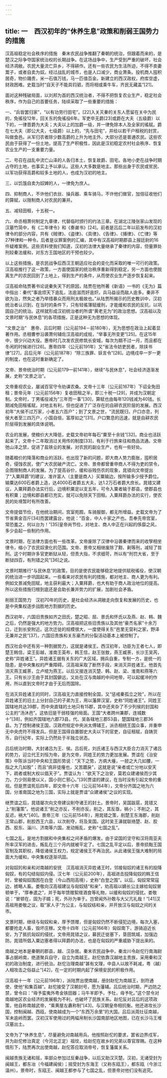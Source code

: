 ```yaml
---
---
---
```

title: 一　西汉初年的“休养生息”政策和削弱王国势力的措施
---




汉高祖稳定社会秩序的措施　秦末农民战争推翻了秦朝的统治，但跟着而来的，是楚汉之际争夺国家统治权的长期战争。在这场战争中，生产受到严重的破坏，社会经济凋敝。农民大量流亡异乡，不得耕作。还有一些农民为生活所迫，不得不卖妻鬻子，或者自卖为奴。经过战乱的城市，也是人口减少，商业萧条。投机商人囤积居奇，物价踊贵，米一石值万钱，马一匹值百金。新建立的西汉政权，府库空虚，财政困难。史载当时“自天子不能具钧驷，而将相或乘牛车，齐民无藏盖”[21]。

面对这种残破局面，以刘邦为首的西汉统治者，不得不把恢复农业生产，稳定社会秩序，作为自己的首要任务，陆续采取了一些重要的措施：

一、“兵皆罢归家”，“以有功劳行田宅”。[22]入关灭秦的关东人愿留在关中为民的，免徭役12年，回关东的免徭役6年。军吏卒无爵[23]或爵在大夫（五级爵）以下的，一律晋爵为大夫；大夫以上的加爵一级，并一律免除本人及全家的徭赋。爵在七大夫（即公大夫，七级爵）以上的，“先与田宅”，并给以若干户租税的封赏，叫做食邑。从军归农者除少数高爵的上升为地主外，大部分还是普通农民。这些农民由于获得了一份土地，提高了生产积极性，因此是汉初稳定农村社会秩序、恢复农业生产的一支重要力量。

二、号召在战乱中流亡山泽的人各归本土，恢复故爵、田宅。各地小吏在战争时期占夺的土地，也事实上予以承认。这些人大多数是地主。那些出身于农民或贫民、以军功获得高爵和较多土地的人，也成为汉初的地主。

三、以饥饿自卖为奴婢的人，一律免为庶人。

四、抑制商人，不许他们衣丝、操兵器、乘车骑马，不许他们做官，加倍征收他们的算赋，以限制商人对农民的兼并。

五、减轻田租，十五税一。

六、命丞相萧何制定九章律，代替临时颁行的约法三章。在湖北江陵张家山发现的汉墓竹简中，有《二年律令》和《奏谳书》[24]。前者是吕后二年以前发布的汉初律令的部分内容，共有《贼律》、《盗律》、《具律》、《告律》、《捕律》、《亡律》等27种律和一种令。后者是议罪案例的汇编，其中有汉高祖时期郡县上报廷尉的16件疑难案例。这些资料使我们知道，汉初的法律大量继承了秦律的内容，但量罪处刑较秦法缓和，对东方王国地区的干预也较少。

以上这些措施，是农民战争后西汉王朝适应社会的变化而采取的唯一可行的政策。汉高祖推行了这一政策，一方面使国家的统治秩序重新得到稳定，另一方面也使脱离生产的农民回到了土地上，得到生产的条件，从而使农业生产逐步恢复起来。

汉高祖命陆贾著书论说秦失天下的原因，陆贾在他所著《新语》一书的《无为》篇中指出：秦代“事逾烦天下逾乱，法逾滋而奸逾炽，兵马益设而敌人逾多。秦非不欲为治，然失之者乃举措暴众而用刑太极故也。”从陆贾所揭示的历史教训中，汉初统治者认识到，在当时的条件下，只有轻徭薄赋缓刑，才能缓和农民的反抗，以巩固自己的统治。这样就形成汉初统治者的所谓“黄老无为”的政治思想。汉高祖以及文景时期“与民休息”的各项措施，正是这种无为思想的体现。

“文景之治”　惠帝、吕后时期（公元前194－前180年），无为思想在政治上起着显著作用。丞相曹参沿袭萧何辅佐汉高祖的成规，“举事无所变更”[25]。在这15年中，很少兴动大役。惠帝时几次发农民修筑长安城，每次为期不过一月，而且都在冬闲的时候进行[26]。惠帝四年（公元前191年）又“省法令妨吏民者，除挟书律”[27]，吕后元年（公元前187年）“除三族罪、妖言令”[28]。边境戍卒一岁一更的制度，也在这时重新确定了。

文帝、景帝统治时期（公元前179—前141年），继续“与民休息”，社会经济逐渐发展，史称“文景之治”。

文帝重视农业，屡诫百官守令劝课农桑。文帝十三年（公元前167年）下诏全免田租；景帝元年（公元前156年）复收田租之半，即三十税一[29]，并成为汉朝定制。文帝时，丁男徭役减为“三年而一事”[30]，算赋也由每年120钱减为40钱。长期减免田租徭赋，对地主有利，但也促进了广泛存在的自耕农民阶层的发展。西汉初年“大侯不过万家，小者五六百户”；到了文景之世，“流民既归，户口亦息，列侯大者至三四万户，小国自倍，富厚如之”[31]。户口繁息的迅速，就是自耕农民阶层得到发展的具体说明。

农业的发展，使粮价大大降低，史载文帝初年每石“粟至十余钱”[32]。商业也活跃起来了。文帝十二年取消过关用传的制度[33]，有利于行旅来往和商品流通。文帝弛山泽之禁，促进了盐铁业的发展，对农民的副业生产，也有一些好处。

随着粮价的降落和商业的活跃，也出现了新的问题，即大商人势力膨胀，囤积居奇，侵蚀农民，使广大农民破产流亡。文帝、景帝都曾重申商人不得为吏的禁令，企图限制商人的发展。为了提高谷价，缓和谷贱伤农的现象，晁错向文帝提出了“入粟拜爵”的建议，准许富人（主要是商人）买粟输边，按所输多少授予爵位。输粟达600石者爵上造，达4000石者爵五大夫，达1.2万石者爵大庶长。晁错又建议，入粟拜爵办法实行后，边境积粟足以支五年，可令入粟者输于郡县，使郡县也有积粟；边境和郡县都已充实，就可以免除天下田租。入粟拜爵办法的实行，使农民的处境暂时有所改善。

文帝提倡节俭，在他统治期间，宫室苑囿，车骑服御，都无所增益。史载文帝为了节省黄金百斤[34]而罢建露台，他说：“百金，中人十家之产也。吾奉先帝宫室，常恐羞之，何以台为！”[35]皇帝尚节俭，对地主、商人中正在兴起的侈靡之风，多少会起一些制约作用。

文景时期，在法律方面也有一些改革。文帝废除了汉律中沿袭秦律而来的收孥相坐律令，缩小了农民奴隶化的范围。文帝、景帝又相继废除了黥、劓等刑，减轻了笞刑。这个时期许多官吏断狱从轻，但责大指，不求细苛，所以有“刑罚大省，至于断狱四百，有刑错之风”[36]之说。

文景时期推行“与民休息”的政策，目的是使农民能够稳定地提供赋税徭役，使汉朝的统治进一步巩固起来。一些看来对农民有利的措施，都对地主、商人更为有利。例如文景减免田赋，地主获利最大；入粟拜爵，也大有助于商人政治地位的提高。所以这些措施归根到底还是会助长兼并势力的扩展，加剧社会矛盾。

削弱王国势力　汉初70年的历史，是社会经济从凋敝走向恢复和发展的历史，也是中央集权逐步战胜地方割据的历史。

西汉初年，六国旧贵族如齐之田氏，楚之昭、屈、景氏和怀氏以及燕、赵、韩、魏之后，仍然是强大的地方势力。汉高祖把这些旧贵族以及其他“豪杰名家”十余万口，迁到长安附近。这次迁徙的规模很大，一度使得关东“邑里无营利之家，野泽无兼并之民”[37]，六国旧贵族和关东豪杰的分裂活动基本上被控制了。

西汉社会中还有另一种割据势力，这就是诸侯王。西汉初年，功臣为王者七人，即楚王韩信，梁王彭越，淮南王英布，韩王信，赵王张敖，燕王臧荼，长沙王吴芮，史称“异姓诸王”。异姓诸王据有关东的广大区域，拥兵自重，专制一方，是统一的隐患，是中央集权的严重障碍。汉高祖采取了断然手段，来消灭异姓诸王。他首先消灭燕王臧荼，立卢绾为燕王。以后又接连消灭楚、韩、赵、梁、淮南和燕等六王。只有长沙王由于其封国僻远，又处在汉与南越的中间地带，可以起缓冲的作用，所以直到文帝时才由于无后而国除。

在消灭异姓诸王的同时，汉高祖无力直接控制全国，又“惩戒秦孤立之败”，所以在异姓诸王的旧土上分封自己的子弟为王，用以藩屏汉室，史称“同姓诸王”。同姓王国辖地共达39郡，而中央直辖的土地只有15郡，其中还夹杂了不少列侯的封国和公主的“汤沐邑”。这依旧是干弱枝强的局面。王国“大者跨州兼郡，连城数十”[38]，例如齐国辖地六郡73县，代、吴各辖地三郡53县，楚国辖地三郡36县。为了控制诸侯王国，汉政府规定中央派太傅辅王，派丞相统王国众事，并重申无中央虎符不得发兵。但是王国得自置御史大夫以下的官吏，自征租赋，自铸货币，自行纪年，实际上仍然处于半独立状态。

吕后统治时期，大封诸吕为王、侯。吕后死，刘氏诸王与西汉大臣合力消灭了诸吕的势力，迎立代王刘恒为帝，是为文帝，同姓王的势力更加发展。贾谊在《治安策》中陈诉当时中央和王国形势说：“天下之势，方病大瘇，一胫之大几如腰，一指之大几如股”；而且“病非徒瘇也，又苦踱戾”，这就是说“亲者或亡分地以安天下，疏者或制大权以倡天子”。贾谊认为：“欲天下之治安，莫若众建诸侯而少其力。力少则易使以义，国小则亡邪心。”[39]贾谊的建议，在当时没有引起文帝的重视。但是贾谊死后四年，即文帝十六年（公元前164年），文帝分齐国之地为六国，分淮南国之地为三国，实际上就是贾谊“众建诸侯”之议的实现。

继贾谊之后，晁错屡次向文帝建议削夺诸王的封土。景帝时，吴国跋扈，晁错又上“削藩策”。他说诸王“削之亦反，不削亦反。削之，其反亟，祸小；不削之，其反迟，祸大”[40]。景帝三年（公元前154年），用晁错之策，削楚王东海郡，削赵王常山郡，削胶西王六县，以次削夺，将及吴国。这时吴王濞就联络楚、赵、胶西、胶东、淄川、济南等六国，发动叛乱，史称“七国之乱”。

七国之乱，是地方割据和中央集权之间矛盾的爆发。由于梁国的坚守和汉将周亚夫所率汉军的进击，叛乱在三个月内就被平定了。七国之乱平定以后，景帝损黜王国官制及其职权，降低诸侯王权力，规定诸侯王不再治民。从此诸侯王强大难制的局面大为缓和，中央集权逐渐巩固。

对匈奴的和亲和对南越的安抚　汉高祖消灭异姓诸王时，邻接匈奴的诸王有的投降匈奴，有的勾结匈奴内侵。汉七年（公元前200年），高祖进击投降匈奴的韩王信时，曾被匈奴围困在白登（今山西阳高境），史称“白登之围”。以后，匈奴常常寇边，掳略人畜。娄敬向汉高祖建议与匈奴结“和亲”，劝高祖以嫡长公主嫁给匈奴冒顿单于，“厚奉遣之”，并于每年馈赠絮缯酒食等礼物，以缓和匈奴的侵扰。娄敬说：“冒顿在，固为子婿；死，外孙为单于。岂曾闻外孙敢与大父亢礼哉！”[41]汉高祖用娄敬之议，取“家人子”为公主，与匈奴结和亲，并开放汉与匈奴之间的关市。

文景时期，继续与匈奴和亲，厚予馈赠，但是匈奴仍然不断侵犯边境，每次入塞，都要抢走人畜，毁坏庄稼。文帝十四年（公元前166年）匈奴南下，游骑迫近长安。为了抵抗匈奴的侵扰，文帝用晁错之议，募民迁徙塞下，垦田筑城，加强边防。晁错所倡入粟边塞者得以拜爵的办法，也是在匈奴的严重威胁下提出来的。

南越之地本是秦朝的郡县，越、汉杂居。秦末农民战争中，秦龙川令赵佗行南海尉事占据岭南，绝道聚兵自守，自立为南越王。赵佗依靠汉越地主贵族，采用秦和汉初的政治制度，进行统治。赵佗治理南越“甚有文理，中县人以故不耗减，粤（越）人相攻击之俗益止”[42]，在一定的时期内起了保境安民的积极作用。

汉高祖十一年（公元前196年），派陆贾出使南越，册封赵佗为南越王，剖符通使，使他“和集百越”。赵佗接受了汉朝封号，愿为藩辅。吕后统治时期，严边防之禁，曾令曰：“毋予蛮夷外粤金铁田器；马牛羊即予，予牡，毋予牝。”这个禁令对南越地区农业经济的发展极为不利，也破坏了民族关系。赵佗反对吕后的这项政策，他自称南越武帝，“乘黄屋左纛称制”[43]，与汉朝皇帝相抗衡。他还进攻长沙国，控制闽越、西瓯，使南越成为一个“东西万余里”的大国。吕后派周灶征南越，军未逾岭而罢。汉初汉军使用过的两幅帛制长沙国南部地区地图，已在长沙马王堆汉墓出土。

文帝为了“休养生息”，尽量避免对南越用兵。他按照赵佗的要求，罢省边界戍军，并为赵佗修治真定（今河北正定）祖坟，给赵佗在故乡的兄弟以尊官厚赐。在这种情形下，陆贾再次出使南越，赵佗答应取消帝号，恢复藩属关系。

闽越贵族无诸和摇，率部众参加过反秦战争，以后又助汉灭楚。汉初，无诸受封为闽越王，都东冶（今福建闽侯）；摇受封为东海王（又称东瓯王），都东瓯（今浙江温州）。景帝时，东瓯王、闽越王都参与了七国之乱，但景帝对他们没有追究。